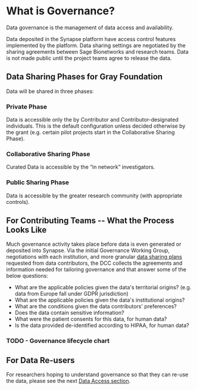 
# What is Governance?

Data governance is the management of data access and availability. 

Data deposited in the Synapse platform have access control features implemented by the platform. 
Data sharing settings are negotiated by the sharing agreements between Sage Bionetworks and research teams. 
Data is not made public until the project teams agree to release the data. 

## Data Sharing Phases for Gray Foundation

Data will be shared in three phases:

<Steps>

### Private Phase

Data is accessible only the by Contributor and Contributor-designated individuals. This is the default configuration unless decided otherwise by the grant (e.g. certain pilot projects start in the Collaborative Sharing Phase).

### Collaborative Sharing Phase

Curated Data is accessible by the “in network” investigators.

### Public Sharing Phase

Data is accessible by the greater research community (with appropriate controls).

</Steps>

## For Contributing Teams -- What the Process Looks Like

Much governance activity takes place before data is even generated or deposited into Synapse. 
Via the initial Governance Working Group, negotiations with each institution, and more granular [data sharing plans](/onboarding/dsp-template) requested from data contributors, the DCC collects the agreements and information needed for tailoring governance and that answer some of the below questions: 

- What are the applicable policies given the data's territorial origins? (e.g. data from Europe fall under GDPR jurisdiction)
- What are the applicable policies given the data's institutional origins?
- What are the conditions given the data contributors' preferences?
- Does the data contain sensitive information?
- What were the patient consents for this data, for human data?
- Is the data provided de-identified according to HIPAA, for human data?


### TODO - Governance lifecycle chart

## For Data Re-users

For researchers hoping to understand governance so that they can re-use the data, please see the next [Data Access section](data-access). 